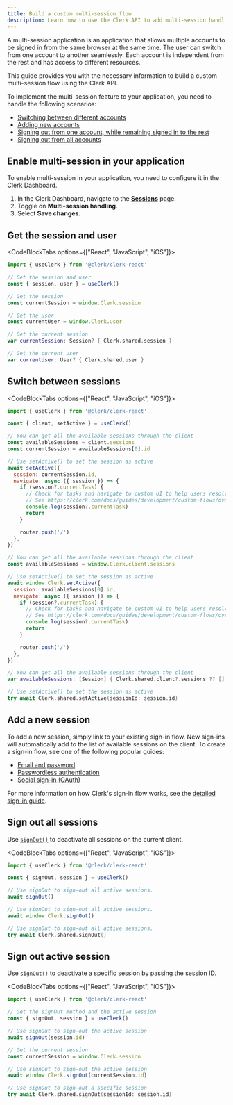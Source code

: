 ```yaml
---
title: Build a custom multi-session flow
description: Learn how to use the Clerk API to add multi-session handling to your application.
---
```


<Include src="_partials/custom-flows-callout" />

A multi-session application is an application that allows multiple accounts to be signed in from the same browser at the same time. The user can switch from one account to another seamlessly. Each account is independent from the rest and has access to different resources.

This guide provides you with the necessary information to build a custom multi-session flow using the Clerk API.

To implement the multi-session feature to your application, you need to handle the following scenarios:

- [Switching between different accounts](#switch-between-sessions)
- [Adding new accounts](#add-a-new-session)
- [Signing out from one account, while remaining signed in to the rest](#sign-out-active-session)
- [Signing out from all accounts](#sign-out-all-sessions)

## Enable multi-session in your application

To enable multi-session in your application, you need to configure it in the Clerk Dashboard.

1. In the Clerk Dashboard, navigate to the [**Sessions**](https://dashboard.clerk.com/last-active?path=sessions) page.
1. Toggle on **Multi-session handling**.
1. Select **Save changes**.

## Get the session and user

<CodeBlockTabs options={["React", "JavaScript", "iOS"]}>
  ```jsx
  import { useClerk } from '@clerk/clerk-react'

  // Get the session and user
  const { session, user } = useClerk()
  ```

  ```js
  // Get the session
  const currentSession = window.Clerk.session

  // Get the user
  const currentUser = window.Clerk.user
  ```

  ```swift
  // Get the current session
  var currentSession: Session? { Clerk.shared.session }

  // Get the current user
  var currentUser: User? { Clerk.shared.user }
  ```
</CodeBlockTabs>

## Switch between sessions

<CodeBlockTabs options={["React", "JavaScript", "iOS"]}>
  ```jsx
  import { useClerk } from '@clerk/clerk-react'

  const { client, setActive } = useClerk()

  // You can get all the available sessions through the client
  const availableSessions = client.sessions
  const currentSession = availableSessions[0].id

  // Use setActive() to set the session as active
  await setActive({
    session: currentSession.id,
    navigate: async ({ session }) => {
      if (session?.currentTask) {
        // Check for tasks and navigate to custom UI to help users resolve them
        // See https://clerk.com/docs/guides/development/custom-flows/overview#session-tasks
        console.log(session?.currentTask)
        return
      }

      router.push('/')
    },
  })
  ```

  ```js
  // You can get all the available sessions through the client
  const availableSessions = window.Clerk.client.sessions

  // Use setActive() to set the session as active
  await window.Clerk.setActive({
    session: availableSessions[0].id,
    navigate: async ({ session }) => {
      if (session?.currentTask) {
        // Check for tasks and navigate to custom UI to help users resolve them
        // See https://clerk.com/docs/guides/development/custom-flows/overview#session-tasks
        console.log(session?.currentTask)
        return
      }

      router.push('/')
    },
  })
  ```

  ```swift
  // You can get all the available sessions through the client
  var availableSessions: [Session] { Clerk.shared.client?.sessions ?? [] }

  // Use setActive() to set the session as active
  try await Clerk.shared.setActive(sessionId: session.id)
  ```
</CodeBlockTabs>

## Add a new session

To add a new session, simply link to your existing sign-in flow. New sign-ins will automatically add to the list of available sessions on the client. To create a sign-in flow, see one of the following popular guides:

- [Email and password](/docs/guides/development/custom-flows/authentication/email-password)
- [Passwordless authentication](/docs/guides/development/custom-flows/authentication/email-sms-otp)
- [Social sign-in (OAuth)](/docs/guides/configure/auth-strategies/social-connections/overview)

For more information on how Clerk's sign-in flow works, see the [detailed sign-in guide](/docs/guides/development/custom-flows/overview#sign-in-flow).

## Sign out all sessions

Use [`signOut()`](/docs/reference/javascript/clerk#sign-out) to deactivate all sessions on the current client.

<CodeBlockTabs options={["React", "JavaScript", "iOS"]}>
  ```jsx
  import { useClerk } from '@clerk/clerk-react'

  const { signOut, session } = useClerk()

  // Use signOut to sign-out all active sessions.
  await signOut()
  ```

  ```js
  // Use signOut to sign-out all active sessions.
  await window.Clerk.signOut()
  ```

  ```swift
  // Use signOut to sign-out all active sessions.
  try await Clerk.shared.signOut()
  ```
</CodeBlockTabs>

## Sign out active session

Use [`signOut()`](/docs/reference/javascript/clerk#sign-out) to deactivate a specific session by passing the session ID.

<CodeBlockTabs options={["React", "JavaScript", "iOS"]}>
  ```jsx
  import { useClerk } from '@clerk/clerk-react'

  // Get the signOut method and the active session
  const { signOut, session } = useClerk()

  // Use signOut to sign-out the active session
  await signOut(session.id)
  ```

  ```js
  // Get the current session
  const currentSession = window.Clerk.session

  // Use signOut to sign-out the active session
  await window.Clerk.signOut(currentSession.id)
  ```

  ```swift
  // Use signOut to sign-out a specific session
  try await Clerk.shared.signOut(sessionId: session.id)
  ```
</CodeBlockTabs>
